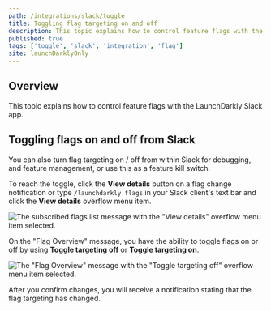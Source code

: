 ```yaml
---
path: /integrations/slack/toggle
title: Toggling flag targeting on and off
description: This topic explains how to control feature flags with the LaunchDarkly Slack app.
published: true
tags: ['toggle', 'slack', 'integration', 'flag']
site: launchDarklyOnly
---
```


## Overview

This topic explains how to control feature flags with the LaunchDarkly Slack app.

## Toggling flags on and off from Slack

You can also turn flag targeting on / off from within Slack for debugging, and feature management, or use this as a feature kill switch.

To reach the toggle, click the **View details** button on a flag change notification or type `/launchdarkly flags` in your Slack client's text bar and click the **View details** overflow menu item.

![The subscribed flags list message with the "View details" overflow menu item selected.](slack-view-details.png)

On the "Flag Overview" message, you have the ability to toggle flags on or off by using **Toggle targeting off** or **Toggle targeting on**.

![The "Flag Overview" message with the "Toggle targeting off" overflow menu item selected.](slack-toggle-targeting-off.png)

After you confirm changes, you will receive a notification stating that the flag targeting has changed.
